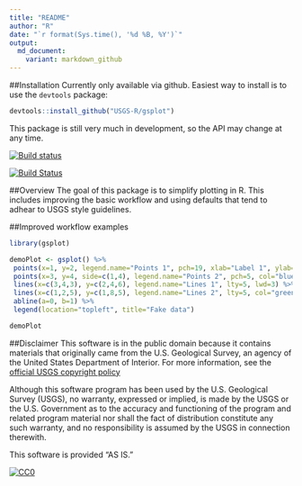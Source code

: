```yaml
---
title: "README"
author: "R"
date: "`r format(Sys.time(), '%d %B, %Y')`"
output:
  md_document:
    variant: markdown_github
---
```


##Installation
Currently only available via github. Easiest way to install is to use the `devtools` package:

```r
devtools::install_github("USGS-R/gsplot")
```

This package is still very much in development, so the API may change at any time.

[![Build status](https://ci.appveyor.com/api/projects/status/1nt561l271x6xhsw?svg=true)](https://ci.appveyor.com/project/jread-usgs/gsplot)  

[![Build Status](https://travis-ci.org/USGS-R/gsplot.svg)](https://travis-ci.org/USGS-R/gsplot)


##Overview
The goal of this package is to simplify plotting in R. This includes improving the basic workflow and using defaults that tend to adhear to USGS style guidelines.

##Improved workflow examples

```r
library(gsplot)

demoPlot <- gsplot() %>% 
 points(x=1, y=2, legend.name="Points 1", pch=19, xlab="Label 1", ylab="1st Y") %>% 
 points(x=3, y=4, side=c(1,4), legend.name="Points 2", pch=5, col="blue", ylab="2nd Y") %>% 
 lines(x=c(3,4,3), y=c(2,4,6), legend.name="Lines 1", lty=5, lwd=3) %>%
 lines(x=c(1,2,5), y=c(1,8,5), legend.name="Lines 2", lty=5, col="green") %>% 
 abline(a=0, b=1) %>%
 legend(location="topleft", title="Fake data")

demoPlot
```


##Disclaimer
This software is in the public domain because it contains materials that originally came from the U.S. Geological Survey, an agency of the United States Department of Interior. For more information, see the [official USGS copyright policy](http://www.usgs.gov/visual-id/credit_usgs.html#copyright/ "official USGS copyright policy")

Although this software program has been used by the U.S. Geological Survey (USGS), no warranty, expressed or implied, is made by the USGS or the U.S. Government as to the accuracy and functioning of the program and related program material nor shall the fact of distribution constitute any such warranty, and no responsibility is assumed by the USGS in connection therewith.

This software is provided "AS IS."

 [
    ![CC0](http://i.creativecommons.org/p/zero/1.0/88x31.png)
  ](http://creativecommons.org/publicdomain/zero/1.0/)
